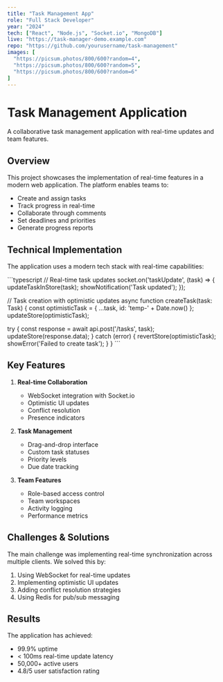 ```yaml
---
title: "Task Management App"
role: "Full Stack Developer"
year: "2024"
tech: ["React", "Node.js", "Socket.io", "MongoDB"]
live: "https://task-manager-demo.example.com"
repo: "https://github.com/yourusername/task-management"
images: [
  "https://picsum.photos/800/600?random=4",
  "https://picsum.photos/800/600?random=5",
  "https://picsum.photos/800/600?random=6"
]
---
```


# Task Management Application

A collaborative task management application with real-time updates and team features.

## Overview

This project showcases the implementation of real-time features in a modern web application. The platform enables teams to:

- Create and assign tasks
- Track progress in real-time
- Collaborate through comments
- Set deadlines and priorities
- Generate progress reports

## Technical Implementation

The application uses a modern tech stack with real-time capabilities:

\`\`\`typescript
// Real-time task updates
socket.on('taskUpdate', (task) => {
  updateTaskInStore(task);
  showNotification('Task updated');
});

// Task creation with optimistic updates
async function createTask(task: Task) {
  const optimisticTask = { ...task, id: 'temp-' + Date.now() };
  updateStore(optimisticTask);
  
  try {
    const response = await api.post('/tasks', task);
    updateStore(response.data);
  } catch (error) {
    revertStore(optimisticTask);
    showError('Failed to create task');
  }
}
\`\`\`

## Key Features

1. **Real-time Collaboration**
   - WebSocket integration with Socket.io
   - Optimistic UI updates
   - Conflict resolution
   - Presence indicators

2. **Task Management**
   - Drag-and-drop interface
   - Custom task statuses
   - Priority levels
   - Due date tracking

3. **Team Features**
   - Role-based access control
   - Team workspaces
   - Activity logging
   - Performance metrics

## Challenges & Solutions

The main challenge was implementing real-time synchronization across multiple clients. We solved this by:

1. Using WebSocket for real-time updates
2. Implementing optimistic UI updates
3. Adding conflict resolution strategies
4. Using Redis for pub/sub messaging

## Results

The application has achieved:

- 99.9% uptime
- < 100ms real-time update latency
- 50,000+ active users
- 4.8/5 user satisfaction rating 